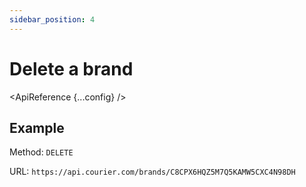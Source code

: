 ```yaml
---
sidebar_position: 4
---
```



# Delete a brand

<ApiReference {...config} />

## Example

Method: `DELETE`

URL: `https://api.courier.com/brands/C8CPX6HQZ5M7Q5KAMW5CXC4N98DH`
